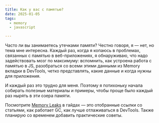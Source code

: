```yaml
---
title: Как у вас с памятью?
date: 2025-01-05
tags:
  - memory
  - javascript

---
```

Часто ли вы занимаетесь утечками памяти? Честно говоря, я — нет, но тема мне интересна.
Каждый раз, когда я копаюсь в проблемах, связанных с памятью в веб-приложениях, я обнаруживаю, что
надо задействовать мозг по максимуму: вспомнить, как устроена работа с памятью в JS,
разобраться со всеми этими данными из Memory вкладки в DevTools, четко представлять, какие данные и когда
нужны для приложения.

И каждый раз это трудно для меня. Поэтому я потихоньку начала собирать полезные материалы и
примеры, чтобы проще было каждый раз нырять в эти озера памяти.

Посмотрите [Memory Leaks](/ru/dev_guides/memory_leaks/) в гайдах — это отобранные ссылки со статьями,
как работает GC, как лучше отлаживаться в DevTools. Также планирую со временем добавить практические советы.



